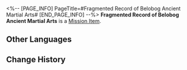 <%-- [PAGE_INFO]
PageTitle=#Fragmented Record of Belobog Ancient Martial Arts#
[END_PAGE_INFO] --%>
{{Item Infobox
|id          = 140363
|image       = Item Fragmented Record of Belobog Ancient Martial Arts.png
|type        = Mission Item
|invCategory = Missions
|rarity      = 3
|effect      = 
|description = A ruined booklet. The pages are yellowish and fragile, and the notes written are extremely blurred. It is said that some of its text records some long-lost ancient Belobogian martial arts techniques.
}}
{{Description|"I am almost certain that this booklet was made to look old by being fed to Funeral Worms before soaked in Moo-Moo urine... But the contents written upon its pages might very well be real, as certain contemporary texts can attest. Ah... Don't cry yet, let's get the appraisal fee settled first, thank you." &mdash; Balaway "Miner's Lamp"}}
'''Fragmented Record of Belobog Ancient Martial Arts''' is a [[Mission Item]].

==Other Languages==
{{Other Languages
|en   = Fragmented Record of Belobog Ancient Martial Arts
|zhs  = 贝洛伯格古武术残卷
|zht  = 貝洛伯格古武術殘卷
|ja   = ベロブルグ古武術残編
|ko   = 벨로보그 고대 무술 잔본
|es   = Fragmentos sobre las antiguas artes marciales de Belobog
|fr   = Archives d'arts martiaux de Belobog
|ru   = Повреждённая рукопись о древних боевых искусствах Белобога
|th   = ตำราการต่อสู้โบราณของ Belobog
|vi   = Quyển Võ Thuật Cổ Belobog
|de   = Bruchstückhafte Aufzeichnung uralter Kampfkünste aus Belobog
|id   = Buklet Seni Bela Diri Kuno Belobog
|pt   = Registro Fragmentado das Artes Marciais de Belobog
}}

==Change History==
{{Change History|1.5}}